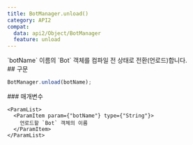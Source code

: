 ```yaml
---
title: BotManager.unload()
category: API2
compat:
  data: api2/Object/BotManager
  feature: unload
---
```


<Section>
  `botName` 이름의 `Bot` 객체를 컴파일 전 상태로 전환(언로드)합니다.
</Section>
<Section>
  ## 구문

  ~~~js
  BotManager.unload(botName);
  ~~~

  <Section>
    ### 매개변수

    <ParamList>
      <ParamItem param={"botName"} type={"String"}>
        언로드할 `Bot` 객체의 이름
      </ParamItem>
    </ParamList>
  </Section>
</Section>